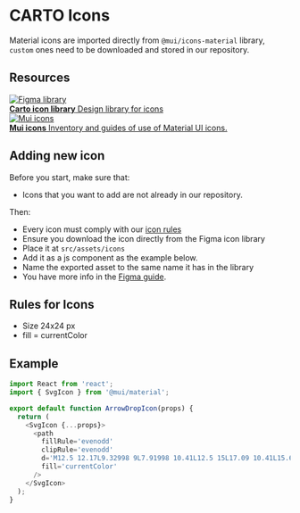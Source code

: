 
<Meta title='Icons/Introduction' />

# CARTO Icons

Material icons are imported directly from `@mui/icons-material` library, `custom` ones need to be downloaded and stored in our repository.

## Resources

<div className='link-list'>
  <a
    className='link-item'
    href='https://www.figma.com/file/Yj97O00yGzMg1ULcA0WEfl/CARTO-Icons?node-id=8816-2893&t=FAJCRqG37ndjFgHN-0'
    target='_blank'
  >
    <img src={Figma} alt='Figma library' />
    <div>
      <strong>Carto icon library</strong>
      Design library for icons
    </div>
  </a>
  <a
    className='link-item'
    href='https://mui.com/material-ui/material-icons/'
    target='_blank'
  >
    <img src={Mui} alt='Mui icons' />
    <div>
      <strong>Mui icons</strong>
      Inventory and guides of use of Material UI icons.
    </div>
  </a>
</div>

## Adding new icon

Before you start, make sure that:

- Icons that you want to add are not already in our repository.

Then:

- Every icon must comply with our [icon rules](#rules-for-icons)
- Ensure you download the icon directly from the Figma icon library
- Place it at `src/assets/icons`
- Add it as a js component as the example below.
- Name the exported asset to the same name it has in the library
- You have more info in the [Figma guide](https://www.figma.com/proto/12e7boz39jWiytTnjN674G/Ways-of-working-%2F-298130?page-id=1%3A2&node-id=26-5183&viewport=622%2C338%2C0.09&scaling=scale-down).

## Rules for Icons

- Size 24x24 px
- fill = currentColor

## Example

```js
import React from 'react';
import { SvgIcon } from '@mui/material';

export default function ArrowDropIcon(props) {
  return (
    <SvgIcon {...props}>
      <path
        fillRule='evenodd'
        clipRule='evenodd'
        d='M12.5 12.17L9.32998 9L7.91998 10.41L12.5 15L17.09 10.41L15.67 9L12.5 12.17Z'
        fill='currentColor'
      />
    </SvgIcon>
  );
}
```
